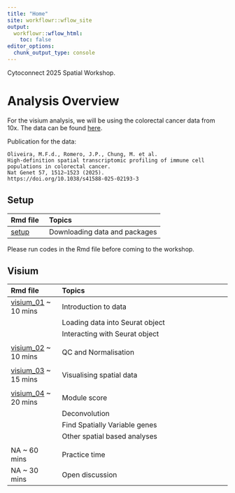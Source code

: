```yaml
---
title: "Home"
site: workflowr::wflow_site
output:
  workflowr::wflow_html:
    toc: false
editor_options:
  chunk_output_type: console
---
```


Cytoconnect 2025 Spatial Workshop.

# Analysis Overview {-}

For the visium analysis, we will be using the colorectal cancer data from 10x.
The data can be found [here](https://www.10xgenomics.com/platforms/visium/product-family/dataset-human-crc).

Publication for the data:
```
Oliveira, M.F.d., Romero, J.P., Chung, M. et al. 
High-definition spatial transcriptomic profiling of immune cell populations in colorectal cancer. 
Nat Genet 57, 1512–1523 (2025). 
https://doi.org/10.1038/s41588-025-02193-3
```

## Setup

| Rmd file                                        | Topics                       |
|:---------                                       |:-----------------------------|
| [setup](setup.html)                             | Downloading data and packages|

Please run codes in the Rmd file before coming to the workshop.

## Visium

| Rmd file                                        | Topics                          |
|:---------                                       |:--------------------------------|
| [visium_01](visium_01.html) ~ 10 mins           | Introduction to data            |   
|                                                 | Loading data into Seurat object |
|                                                 | Interacting with Seurat object  |
|                                                 |                                 |
| [visium_02](visium_02.html) ~ 10 mins           | QC and Normalisation            | 
|                                                 |                                 |
| [visium_03](visium_03.html) ~ 15 mins           | Visualising spatial data        |
|                                                 |                                 |
| [visium_04](visium_04.html) ~ 20 mins           | Module score                    |
|                                                 | Deconvolution                   |
|                                                 | Find Spatially Variable genes   |
|                                                 | Other spatial based analyses    |
|                                                 |                                 |
| NA ~ 60 mins                                    | Practice time                   |
| NA ~ 30 mins                                    | Open discussion                 |